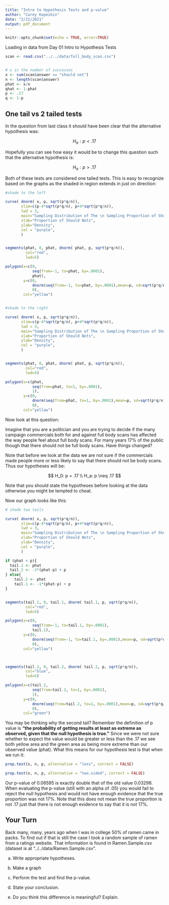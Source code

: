```yaml
---
title: "Intro to Hypothesis Tests and p-value"
author: "Carey Kopeikin"
date: "2/21/2021"
output: pdf_document
---
```


```r
knitr::opts_chunk$set(echo = TRUE, error=TRUE)
```


Loading in data from Day 01 Intro to Hypothesis Tests
```r
scan <- read.csv("../../data/full_body_scan.csv")


# x is the number of successes
x <- sum(scan$answer == "should not")
n <- length(scan$answer)
phat <- x/n 
qhat <- 1-phat
p <- .17
q <- 1-p
```


## One tail vs 2 tailed tests

In the question from last class it should have been clear that the alternative hypothesis was: 

$$ H_a: p < .17 $$

Hopefully you can see how easy it would be to change this question such that the alternative hypothesis is:

$$ H_a: p > .17 $$

Both of these tests are considered one tailed tests. This is easy to recognize based on the graphs as the shaded in region extends in just on direction:

```r

#shade to the left

curve( dnorm( x, p, sqrt(p*q/n)),
       xlim=c(p-4*sqrt(p*q/n), p+4*sqrt(p*q/n)),
       lwd = 3, 
       main="Sampling Distribution of The \n Sampling Proportion of Should Nots",
       xlab="Proportion of Should Nots",
       ylab="Density",
       col = "purple",
       )


segments(phat, 0, phat, dnorm( phat, p, sqrt(p*q/n)),
         col="red",
         lwd=5)

polygon(x=c(0, 
            seq(from=-1, to=phat, by=.0001),
            phat),
        y=c(0,
            dnorm(seq(from=-1, to=phat, by=.0001),mean=p, sd=sqrt(p*q/n)),
            0),
        col="yellow")


#shade to the right

curve( dnorm( x, p, sqrt(p*q/n)),
       xlim=c(p-4*sqrt(p*q/n), p+4*sqrt(p*q/n)),
       lwd = 3, 
       main="Sampling Distribution of The \n Sampling Proportion of Should Nots",
       xlab="Proportion of Should Nots",
       ylab="Density",
       col = "purple",
       )


segments(phat, 0, phat, dnorm( phat, p, sqrt(p*q/n)),
         col="red",
         lwd=5)

polygon(x=c(phat, 
            seq(from=phat, to=1, by=.0001),
            1),
        y=c(0,
            dnorm(seq(from=phat, to=1, by=.0001),mean=p, sd=sqrt(p*q/n)),
            0),
        col="yellow")

```

Now look at this question:

Imagine that you are a politician and you are trying to decide if the many campaign commercials both for and against full body scans has affected the way people feel about full body scans. For many years 17% of the public though that there should not be full body scans. Have things changed?  

Note that before we look at the data we are not sure if the commercials made people more or less likely to say that there should not be body scans. Thus our hypotheses will be:

$$ H_0: p = .17 \\ H_a: p \neq .17 $$

Note that you should state the hypotheses before looking at the data otherwise you might be tempted to cheat. 

Now our graph looks like this:

```r
# shade two tails

curve( dnorm( x, p, sqrt(p*q/n)),
       xlim=c(p-4*sqrt(p*q/n), p+4*sqrt(p*q/n)),
       lwd = 3, 
       main="Sampling Distribution of The \n Sampling Proportion of Should Nots",
       xlab="Proportion of Should Nots",
       ylab="Density",
       col = "purple",
       )

if (phat < p){ 
  tail.1 <- phat
  tail.2 <- -1*(phat-p) + p
} else{
    tail.2 <- phat
    tail.1 <- -1*(phat-p) + p 
}


segments(tail.1, 0, tail.1, dnorm( tail.1, p, sqrt(p*q/n)),
         col="red",
         lwd=5)

polygon(x=c(0, 
            seq(from=-1, to=tail.1, by=.0001),
            tail.1),
        y=c(0,
            dnorm(seq(from=-1, to=tail.1, by=.0001),mean=p, sd=sqrt(p*q/n)),
            0),
        col="yellow")



segments(tail.2, 0, tail.2, dnorm( tail.2, p, sqrt(p*q/n)),
         col="blue",
         lwd=5)

polygon(x=c(tail.2, 
            seq(from=tail.2, to=1, by=.0001),
            1),
        y=c(0,
            dnorm(seq(from=tail.2, to=1, by=.0001),mean=p, sd=sqrt(p*q/n)),
            0),
        col="green")

```

You may be thinking why the second tail? Remember the definition of p value is **"the probability of getting results at least as extreme as observed, given that the null hypothesis is true."** Since we were not sure whether to expect the value would be greater or less than the .17 we see both yellow area and the green area as being more extreme than our observed value (phat). What this means for our hypothesis test is that when we run it:

```r
prop.test(x, n, p, alternative = "less", correct = FALSE)

```


```r
prop.test(x, n, p, alternative = "two.sided", correct = FALSE)
```

Our p-value of 0.06595 is exactly double that of the old value 0.03298. When evaluating the p-value (still with an alpha of .05) you would fail to reject the null hypothesis and would not have enough evidence that the true proportion was not 17%. Note that this does not mean the true proportion is not .17 just that there is not enough evidence to say that it is not 17%.


## Your Turn

Back many, many, years ago when I was in college 50% of ramen came in packs. To find out if that is still the case I took a random sample of ramen from a ratings website. That information is found in Ramen.Sample.csv (dataset is at "../../data/Ramen.Sample.csv". 

a) Write appropriate hypotheses.

c) Make a graph

d) Perform the test and find the p-value.

f) State your conclusion.

g) Do you think this difference is meaningful? Explain.









